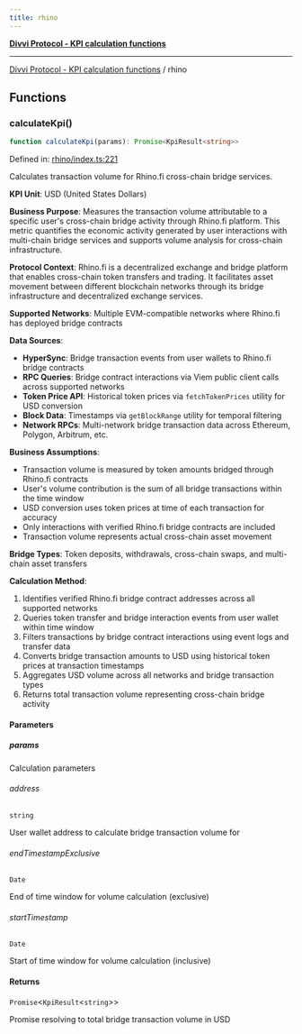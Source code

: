 ```yaml
---
title: rhino
---
```

[**Divvi Protocol - KPI calculation functions**](./README)

---

[Divvi Protocol - KPI calculation functions](./README) / rhino
## Functions

### calculateKpi()

```ts
function calculateKpi(params): Promise<KpiResult<string>>
```

Defined in: [rhino/index.ts:221](https://github.com/divvi-xyz/divvi-protocol/blob/main/scripts/calculateKpi/protocols/rhino/index.ts#L221)

Calculates transaction volume for Rhino.fi cross-chain bridge services.

**KPI Unit**: USD (United States Dollars)

**Business Purpose**: Measures the transaction volume attributable to a specific user's cross-chain
bridge activity through Rhino.fi platform. This metric quantifies the economic activity generated by user
interactions with multi-chain bridge services and supports volume analysis for cross-chain infrastructure.

**Protocol Context**: Rhino.fi is a decentralized exchange and bridge platform that enables cross-chain
token transfers and trading. It facilitates asset movement between different blockchain networks through
its bridge infrastructure and decentralized exchange services.

**Supported Networks**: Multiple EVM-compatible networks where Rhino.fi has deployed bridge contracts

**Data Sources**:

- **HyperSync**: Bridge transaction events from user wallets to Rhino.fi bridge contracts
- **RPC Queries**: Bridge contract interactions via Viem public client calls across supported networks
- **Token Price API**: Historical token prices via `fetchTokenPrices` utility for USD conversion
- **Block Data**: Timestamps via `getBlockRange` utility for temporal filtering
- **Network RPCs**: Multi-network bridge transaction data across Ethereum, Polygon, Arbitrum, etc.

**Business Assumptions**:

- Transaction volume is measured by token amounts bridged through Rhino.fi contracts
- User's volume contribution is the sum of all bridge transactions within the time window
- USD conversion uses token prices at time of each transaction for accuracy
- Only interactions with verified Rhino.fi bridge contracts are included
- Transaction volume represents actual cross-chain asset movement

**Bridge Types**: Token deposits, withdrawals, cross-chain swaps, and multi-chain asset transfers

**Calculation Method**:

1. Identifies verified Rhino.fi bridge contract addresses across all supported networks
2. Queries token transfer and bridge interaction events from user wallet within time window
3. Filters transactions by bridge contract interactions using event logs and transfer data
4. Converts bridge transaction amounts to USD using historical token prices at transaction timestamps
5. Aggregates USD volume across all networks and bridge transaction types
6. Returns total transaction volume representing cross-chain bridge activity

#### Parameters

##### params

Calculation parameters

###### address

`string`

User wallet address to calculate bridge transaction volume for

###### endTimestampExclusive

`Date`

End of time window for volume calculation (exclusive)

###### startTimestamp

`Date`

Start of time window for volume calculation (inclusive)

#### Returns

`Promise`\<`KpiResult`\<`string`\>\>

Promise resolving to total bridge transaction volume in USD



<EditPage editUrl="https://github.com/divvi-xyz/divvi-protocol/edit/main/docs/calculate-kpi/rhino.md" lastModified="2025-08-06T15:51:38.000Z" />